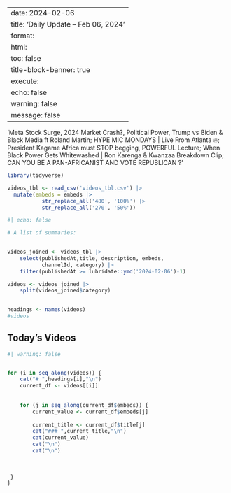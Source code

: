 
---
date: 2024-02-06
title: 'Daily Update – Feb 06, 2024'
format: 
    html:
      toc: false
title-block-banner: true
execute:
    echo: false
    warning: false
    message: false
---
'Meta Stock Surge, 2024 Market Crash?, Political Power, Trump vs Biden &amp; Black Media ft Roland Martin; HYPE MIC MONDAYS | Live From Atlanta 🔥; President Kagame Africa must STOP begging, POWERFUL Lecture; When Black Power Gets Whitewashed | Ron Karenga &amp; Kwanzaa Breakdown Clip; CAN YOU BE A PAN-AFRICANIST AND VOTE REPUBLICAN ?'

```r

library(tidyverse)

videos_tbl <- read_csv('videos_tbl.csv') |> 
  mutate(embeds = embeds |> 
           str_replace_all('480', '100%') |> 
           str_replace_all('270', '50%'))

```

```r
#| echo: false

# A list of summaries:

 
videos_joined <- videos_tbl |>  
    select(publishedAt,title, description, embeds, 
           channelId, category) |> 
    filter(publishedAt >= lubridate::ymd('2024-02-06')-1)

videos <- videos_joined |>  
    split(videos_joined$category) 
    

headings <- names(videos)
#videos
```

## Today's Videos

::: panel-tabset
```r
#| warning: false


for (i in seq_along(videos)) {
    cat("# ",headings[i],"\n")
    current_df <- videos[[i]]
  
    
    for (j in seq_along(current_df$embeds)) {
        current_value <- current_df$embeds[j]
        
        current_title <- current_df$title[j]
        cat("### ",current_title,"\n")
        cat(current_value)
        cat("\n")
        cat("\n") 
         
         
         
 }
}
```
:::
